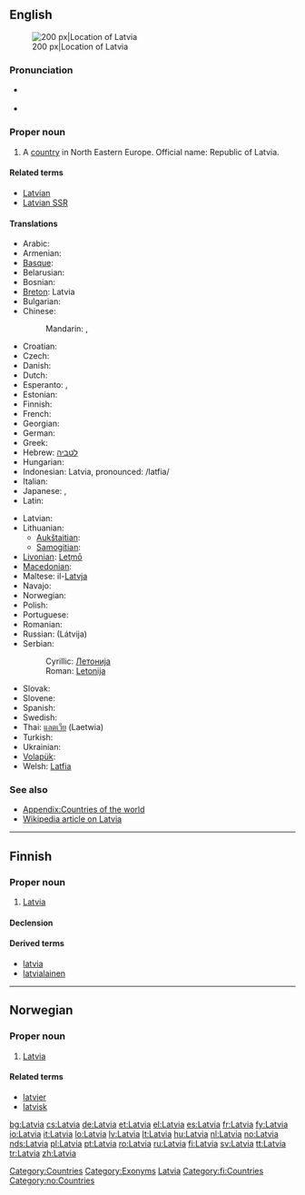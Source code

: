 {{wikipedia}}
{{also|latvia|Látvia}}
==English==
[[Image:EU location LAT.png|thumb|200 px|Location of Latvia]]

===Pronunciation===
* {{a|UK|US}} {{IPA|/ˈlæt.vi.ə/}}
* {{audio|en-us-Latvia.ogg|Audio (US)}}

===Proper noun===
{{en-proper noun}}

# A [[country]] in North Eastern Europe. Official name: Republic of Latvia.

====Related terms====
* [[Latvian]]
* [[Latvian SSR]]

====Translations====
{{trans-top|Republic of Latvia}}
* Arabic: {{t|ar|لاتفيا|f|tr=laatfiya}}
* Armenian: {{t-|hy|Լատվիա|tr=Latvia}}
* [[Basque]]: {{t+|eu|Letonia|xs=Basque}}
* Belarusian: {{t-|be|Латвія|f|tr=Látvija|xs=Belarusian}}
* Bosnian: {{t-|bs|Letonija|f}}
* [[Breton]]: Latvia
* Bulgarian: {{t+|bg|Латвия|f|tr=Látvija}}
* Chinese:
*: Mandarin: {{t|cmn|拉脫維亞|sc=Hani}},  {{t|cmn|拉脱维亚|tr=Lātuōwéiyà|sc=Hani}}
* Croatian: {{t-|hr|Letonija|f}}
* Czech: {{t+|cs|Lotyšsko|n}}
* Danish: {{t+|da|Letland}}
* Dutch: {{t+|nl|Letland|n}}
* Esperanto: {{t-|eo|Latvio|xs=Esperanto}}, {{t-|eo|Latvujo|xs=Esperanto}}
* Estonian: {{t+|et|Läti}}
* Finnish: {{t+|fi|Latvia}}
* French: {{t+|fr|Lettonie|f}}
* Georgian: {{t|ka|ლატვია|tr=Latvia|sc=Geor|xs=Georgian}}
* German: {{t+|de|Lettland|n}}
* Greek: {{t+|el|Λεττονία|f|tr=Lettonía}}
* Hebrew: [[לטביה]]
* Hungarian: {{t+|hu|Lettország}}
* Indonesian: Latvia, pronounced: /latfia/
* Italian: {{t+|it|Lettonia}}
* Japanese: {{t+|ja|ラトビア|tr=Ratobia}}, {{t+|ja|ラトヴィア|tr=Ratovia, Ratobia}}
* Latin: {{t-|la|Lettonia}}
{{trans-mid}}
* Latvian: {{t+|lv|Latvija|f|xs=Latvian}}
* Lithuanian:
** [[Aukštaitian]]: {{t+|lt|Latvija|f|xs=Lithuanian}}
** [[Samogitian]]: {{tø|bat-smg|Latvėjė|f|xs=Samogitian}}
* [[Livonian]]: [[Leţmō]]
* [[Macedonian]]: {{t+|mk|Летонија|f|tr=Letonija}}
* Maltese: il-[[Latvja]]
* Navajo: {{tø|nv|Létbiiya}}
* Norwegian: {{t+|no|Latvia}}
* Polish: {{t+|pl|Łotwa}}
* Portuguese: {{t+|pt|Letónia}}
* Romanian: {{t+|ro|Letonia|f}}
* Russian: {{t+|ru|Латвия|f}} (Látvija)
* Serbian:
*: Cyrillic: [[Летонија#Serbian|Летонија]] {{f}}
*: Roman: [[Letonija#Serbian|Letonija]] {{f}}
* Slovak: {{t-|sk|Lotyšsko|n}}
* Slovene: {{t-|sl|Latvija|f}}
* Spanish: {{t+|es|Letonia|f}}
* Swedish: {{t+|sv|Lettland}}
* Thai: [[แลตเวีย]] (Laetwia)
* Turkish: {{t+|tr|Letonya}}
* Ukrainian: {{t+|uk|Латвія|f|tr=Látvija|xs=Ukrainian}}
* [[Volapük]]: {{t+|vo|Latviyän|xs=Volapük}}
* Welsh: [[Latfia]]
{{trans-bottom}}

===See also===
* [[Appendix:Countries of the world]]
* [[w:Latvia|Wikipedia article on Latvia]]

[[Category:Countries]]
[[Category:Exonyms]]
[[Category:Latvia| Latvia]]

----

==Finnish==
{{wikipedia|lang=fi}}

===Proper noun===
{{infl|fi|proper noun}}

# [[#English|Latvia]]

====Declension====
{{fi-decl-kulkija|Latvi|np=1}}

====Derived terms====
* [[latvia]]
* [[latvialainen]]

[[Category:fi:Countries]]

----

==Norwegian==

===Proper noun===
{{infl|no|proper noun}}

# [[#English|Latvia]]

====Related terms====
* [[latvier]]
* [[latvisk]]

[[Category:no:Countries]]

[[bg:Latvia]]
[[cs:Latvia]]
[[de:Latvia]]
[[et:Latvia]]
[[el:Latvia]]
[[es:Latvia]]
[[fr:Latvia]]
[[fy:Latvia]]
[[io:Latvia]]
[[it:Latvia]]
[[lo:Latvia]]
[[lv:Latvia]]
[[lt:Latvia]]
[[hu:Latvia]]
[[nl:Latvia]]
[[no:Latvia]]
[[nds:Latvia]]
[[pl:Latvia]]
[[pt:Latvia]]
[[ro:Latvia]]
[[ru:Latvia]]
[[fi:Latvia]]
[[sv:Latvia]]
[[tt:Latvia]]
[[tr:Latvia]]
[[zh:Latvia]]